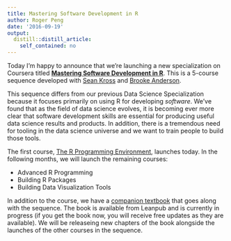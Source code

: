 ```yaml
---
title: Mastering Software Development in R
author: Roger Peng
date: '2016-09-19'
output:
  distill::distill_article:
    self_contained: no
---
```



Today I'm happy to announce that we're launching a new specialization on Coursera titled [**Mastering Software Development in R**](https://www.coursera.org/specializations/r/). This is a 5-course sequence developed with [Sean Kross](https://twitter.com/seankross) and [Brooke Anderson](http://csu-cvmbs.colostate.edu/academics/erhs/Pages/brooke-anderson.aspx). 

This sequence differs from our previous Data Science Specialization because it focuses primarily on using R for developing *software*. We've found that as the field of data science evolves, it is becoming ever more clear that software development skills are essential for producing useful data science results and products. In addition, there is a tremendous need for tooling in the data science universe and we want to train people to build those tools.

The first course, [The R Programming Environment](https://www.coursera.org/learn/r-programming-environment), launches today. In the following months, we will launch the remaining courses:

* Advanced R Programming
* Building R Packages
* Building Data Visualization Tools

In addition to the course, we have a [companion textbook](https://leanpub.com/msdr) that goes along with the sequence. The book is available from Leanpub and is currently in progress (if you get the book now, you will receive free updates as they are available). We will be releaseing new chapters of the book alongside the launches of the other courses in the sequence.
